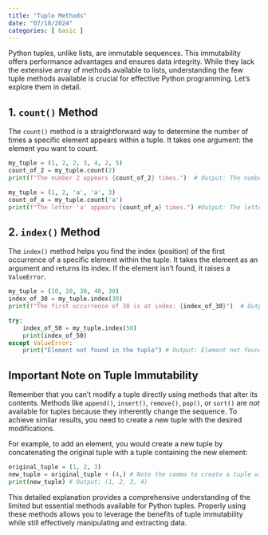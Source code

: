 ```yaml
---
title: "Tuple Methods"
date: "07/18/2024"
categories: [ basic ]
---
```



Python tuples, unlike lists, are immutable sequences.  This immutability offers performance advantages and ensures data integrity. While they lack the extensive array of methods available to lists, understanding the few tuple methods available is crucial for effective Python programming. Let's explore them in detail.

## 1. `count()` Method

The `count()` method is a straightforward way to determine the number of times a specific element appears within a tuple.  It takes one argument: the element you want to count.

```python
my_tuple = (1, 2, 2, 3, 4, 2, 5)
count_of_2 = my_tuple.count(2)
print(f"The number 2 appears {count_of_2} times.")  # Output: The number 2 appears 3 times.

my_tuple = (1, 2, 'a', 'a', 3)
count_of_a = my_tuple.count('a')
print(f"The letter 'a' appears {count_of_a} times.") #Output: The letter 'a' appears 2 times.
```

## 2. `index()` Method

The `index()` method helps you find the index (position) of the first occurrence of a specific element within the tuple. It takes the element as an argument and returns its index.  If the element isn't found, it raises a `ValueError`.

```python
my_tuple = (10, 20, 30, 40, 30)
index_of_30 = my_tuple.index(30)
print(f"The first occurrence of 30 is at index: {index_of_30}")  # Output: The first occurrence of 30 is at index: 2

try:
    index_of_50 = my_tuple.index(50)
    print(index_of_50)
except ValueError:
    print("Element not found in the tuple") # Output: Element not found in the tuple

```

##  Important Note on Tuple Immutability

Remember that you can't modify a tuple directly using methods that alter its contents.  Methods like `append()`, `insert()`, `remove()`, `pop()`, or `sort()` are *not* available for tuples because they inherently change the sequence.  To achieve similar results, you need to create a new tuple with the desired modifications.

For example, to add an element, you would create a new tuple by concatenating the original tuple with a tuple containing the new element:

```python
original_tuple = (1, 2, 3)
new_tuple = original_tuple + (4,) # Note the comma to create a tuple with one element
print(new_tuple) # Output: (1, 2, 3, 4)
```


This detailed explanation provides a comprehensive understanding of the limited but essential methods available for Python tuples.  Properly using these methods allows you to leverage the benefits of tuple immutability while still effectively manipulating and extracting data.

